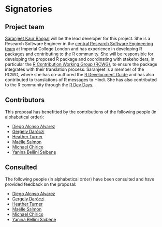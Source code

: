 # Signatories
<!-- 
This section provides the ISC with a view of the support received from the community for a proposal. Acceptance isn't predicated on popularity but community acceptance is important.  Willingness to accept outside input is also a good marker for project delivery. 

An optional section would be for R-Core signatories where changes to R are proposed.
-->

## Project team
<!-- 
Who are the people responsible for actually delivering the project if the proposal gets accepted and are already signed up and rearing to go?
-->

[Saranjeet Kaur Bhogal](https://profiles.imperial.ac.uk/s.bhogal) will be the lead developer for this project. She is a Research Software Engineer in the [central Research Software Engineering team](https://www.imperial.ac.uk/admin-services/ict/self-service/research-support/rcs/service-offering/research-software-engineering/) at Imperial College London and has experience in developing R packages and contributing to the R community. She will be responsible for developing the proposed R package and coordinating with stakeholders, in particular the [R Contribution Working Group (RCWG)](https://contributor.r-project.org/working-group), to ensure the package integrates with their translation process. Saranjeet is a member of the RCWG, where she has co-authored the [R Development Guide](https://contributor.r-project.org/rdevguide/) and has also contributed to translations of R messages to Hindi. She has also contributed to the R community through the [R Dev Days](https://contributor.r-project.org/events/r-dev-days/).

## Contributors
<!-- 
Who are the people who have actively helped with this proposal but won't necessarily be on the core project team later?
-->

This proposal has benefitted by the contributions of the following people (in alphabetical order):

- [Diego Alonso Alvarez](https://profiles.imperial.ac.uk/d.alonso-alvarez)
- [Gergely Daróczi](https://daroczig.github.io/)
- [Heather Turner](https://warwick.ac.uk/fac/sci/statistics/staff/academic-research/turner/)
- [Maëlle Salmon](https://masalmon.eu/)
- [Michael Chirico](https://github.com/michaelchirico)
- [Yanina Bellini Saibene](https://yabellini.netlify.app/)

## Consulted
<!-- 
Who has been given the opportunity to provide feedback on the proposal? This should include any R Consortium & ISC members who the proposal has been discussed with.
-->

The following people (in alphabetical order) have been consulted and have provided feedback on the proposal:

- [Diego Alonso Alvarez](https://profiles.imperial.ac.uk/d.alonso-alvarez)
- [Gergely Daróczi](https://daroczig.github.io/)
- [Heather Turner](https://warwick.ac.uk/fac/sci/statistics/staff/academic-research/turner/)
- [Maëlle Salmon](https://masalmon.eu/)
- [Michael Chirico](https://github.com/michaelchirico)
- [Yanina Bellini Saibene](https://yabellini.netlify.app/)

